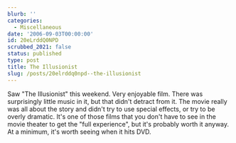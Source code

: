 ```yaml
---
blurb: ''
categories:
  - Miscellaneous
date: '2006-09-03T00:00:00'
id: 20eLrddQ0NPD
scrubbed_2021: false
status: published
type: post
title: The Illusionist
slug: /posts/20elrddq0npd--the-illusionist
---
```


Saw "The Illusionist" this weekend. Very enjoyable film. There was
surprisingly little music in it, but that didn't detract from it.
The movie really was all about the story and didn't try to use
special effects, or try to be overly dramatic. It's one of those
films that you don't have to see in the movie theater to get the
"full experience", but it's probably worth it anyway. At a minimum,
it's worth seeing when it hits DVD.
